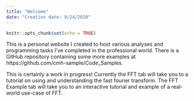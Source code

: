 ```yaml
---
title: "Welcome"
date: "Creation date: 9/24/2020"
---
```


```r
knitr::opts_chunk$set(echo = TRUE)
```


This is a personal website I created to host various analyses and programming tasks I've completed in the professional world. There is a GitHub repository containing some more examples at https://github.com/cmh-sample/Code_Samples.

This is certainly a work in progress! Currently the FFT tab will take you to a tutorial on using and understanding the fast fourier transform. The FFT Example tab will take you to an interactive tutorial and example of a real-world use-case of FFT.